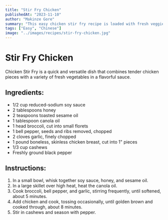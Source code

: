 ```yaml
---
title: "Stir Fry Chicken"
publishedAt: "2023-11-10"
author: "Makinze Gore"
summary: "This easy chicken stir fry recipe is loaded with fresh veggies and the most delicious sauce made with honey, soy sauce, and toasted sesame oil! This healthy recipe takes 20 minutes to make and will wow your family with it's amazing flavor!"
tags: ["Easy", "Chinese"]
image: "../images/recipes/stir-fry-chicken.jpg"
---
```


<!-- https://www.delish.com/cooking/recipe-ideas/a45362568/best-chicken-stir-fry-recipe/ -->
<!-- Image: -->

# Stir Fry Chicken
Chicken Stir Fry is a quick and versatile dish that combines tender chicken pieces with a variety of fresh vegetables in a flavorful sauce.

## Ingredients:
- 1/2 cup reduced-sodium soy sauce
- 2 tablespoons honey
- 2 teaspoons toasted sesame oil
- 1 tablespoon canola oil
- 1 head broccoli, cut into small florets
- 1 bell pepper, seeds and ribs removed, chopped
- 2 cloves garlic, finely chopped
- 1 pound boneless, skinless chicken breast, cut into 1" pieces
- 1/3 cup cashews
- Freshly ground black pepper

## Instructions:
1. In a small bowl, whisk together soy sauce, honey, and sesame oil.
2. In a large skillet over high heat, heat the canola oil.
3. Cook broccoli, bell pepper, and garlic, stirring frequently, until softened, about 5 minutes.
4. Add chicken and cook, tossing occasionally, until golden brown and cooked through, about 8 minutes.
5. Stir in cashews and season with pepper.